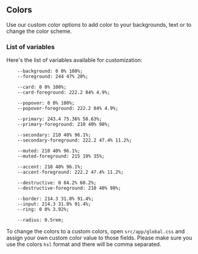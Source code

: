 ## Colors

Use our custom color options to add color to your backgrounds, text or to change the color scheme.

### List of variables

Here's the list of variables available for customization:

```
    --background: 0 0% 100%;
    --foreground: 244 47% 20%;

    --card: 0 0% 100%;
    --card-foreground: 222.2 84% 4.9%;

    --popover: 0 0% 100%;
    --popover-foreground: 222.2 84% 4.9%;

    --primary: 243.4 75.36% 58.63%;
    --primary-foreground: 210 40% 98%;

    --secondary: 210 40% 96.1%;
    --secondary-foreground: 222.2 47.4% 11.2%;

    --muted: 210 40% 96.1%;
    --muted-foreground: 215 19% 35%;

    --accent: 210 40% 96.1%;
    --accent-foreground: 222.2 47.4% 11.2%;

    --destructive: 0 84.2% 60.2%;
    --destructive-foreground: 210 40% 98%;

    --border: 214.3 31.8% 91.4%;
    --input: 214.3 31.8% 91.4%;
    --ring: 0 0% 3.92%;

    --radius: 0.5rem;
```

To change the colors to a custom colors, open `src/app/global.css` and assign your own custom color value to those fields. Please make sure you use the colors `hsl` format and there will be comma separated.
